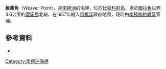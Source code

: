 {{coord|65|31|S|65|46|W|display=title}}

'''維弗角'''（Weaver Point），是[[南極洲|南極洲]]的海岬，位於[[比斯科群島|比斯科群島]]，處於[[圖拉角_(比斯科群島)|圖拉角]]以西4.6公里的[[雷諾島|雷諾島]]北端，在1957年繪入[[阿根廷|阿根廷]]政府地圖，現時由[[南極條約體系|南極條約體系]]管理。

==參考資料==
* {{usgs-gazetteer}}

{{DEFAULTSORT:Weaver Point}}
[[Category:南極洲海岬|Category:南極洲海岬]]


{{Biscoes-geo-stub}}